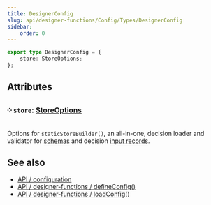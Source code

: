 ```yaml
---
title: DesignerConfig
slug: api/designer-functions/Config/Types/DesignerConfig
sidebar:
    order: 0
---
```



```ts
export type DesignerConfig = {
    store: StoreOptions;
};
```

## Attributes

### ༶ `store`: [StoreOptions](/api/designer-functions/Store/Types/StoreOptions)

Options for `staticStoreBuilder()`, an all-in-one, decision loader and validator for [schemas](/models/schemas) and decision [input records](/api/designer-decisions/Inputs/Types/DecisionInput).

## See also

-   [API / configuration](/api/configuration)
-   [API / designer-functions / defineConfig()](/api/designer-functions/Config/defineConfig)
-   [API / designer-functions / loadConfig()](/api/designer-functions/Config/loadConfig)
